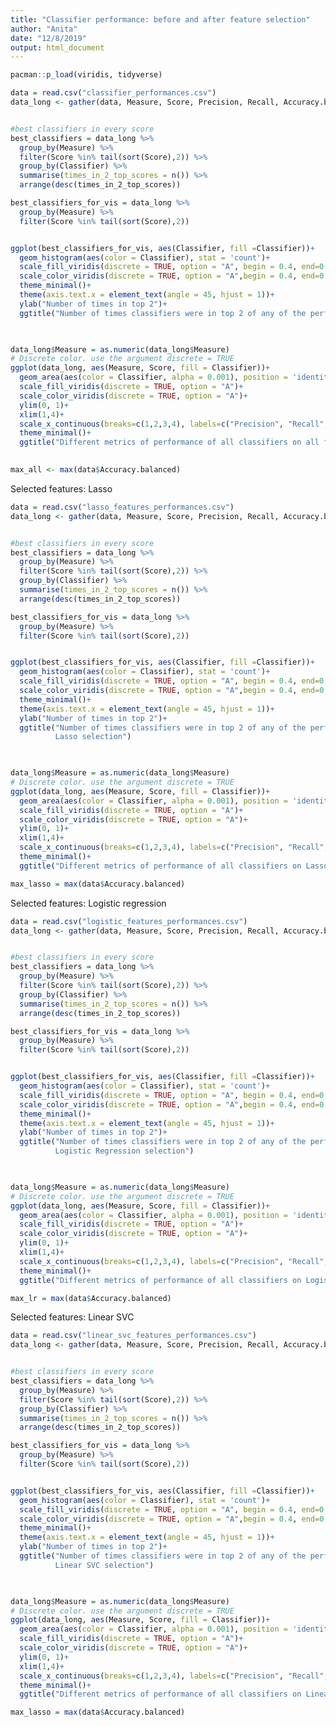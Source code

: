 ```yaml
---
title: "Classifier performance: before and after feature selection"
author: "Anita"
date: "12/8/2019"
output: html_document
---
```


```r
pacman::p_load(viridis, tidyverse)

data = read.csv("classifier_performances.csv")
data_long <- gather(data, Measure, Score, Precision, Recall, Accuracy.balanced, F1.weighted, factor_key=TRUE)


#best classifiers in every score
best_classifiers = data_long %>% 
  group_by(Measure) %>% 
  filter(Score %in% tail(sort(Score),2)) %>% 
  group_by(Classifier) %>% 
  summarise(times_in_2_top_scores = n()) %>% 
  arrange(desc(times_in_2_top_scores))

best_classifiers_for_vis = data_long %>% 
  group_by(Measure) %>% 
  filter(Score %in% tail(sort(Score),2))


ggplot(best_classifiers_for_vis, aes(Classifier, fill =Classifier))+
  geom_histogram(aes(color = Classifier), stat = 'count')+
  scale_fill_viridis(discrete = TRUE, option = "A", begin = 0.4, end=0.75)+
  scale_color_viridis(discrete = TRUE, option = "A",begin = 0.4, end=0.75)+
  theme_minimal()+
  theme(axis.text.x = element_text(angle = 45, hjust = 1))+
  ylab("Number of times in top 2")+
  ggtitle("Number of times classifiers were in top 2 of any of the performance scores")
  


data_long$Measure = as.numeric(data_long$Measure)
# Discrete color. use the argument discrete = TRUE
ggplot(data_long, aes(Measure, Score, fill = Classifier))+
  geom_area(aes(color = Classifier, alpha = 0.001), position = 'identity')+
  scale_fill_viridis(discrete = TRUE, option = "A")+
  scale_color_viridis(discrete = TRUE, option = "A")+
  ylim(0, 1)+
  xlim(1,4)+
  scale_x_continuous(breaks=c(1,2,3,4), labels=c("Precision", "Recall", "Accuracy (b)", "F1 weighted"))+
  theme_minimal()+
  ggtitle("Different metrics of performance of all classifiers on all features")
  

max_all <- max(data$Accuracy.balanced)
```


Selected features: Lasso
```r
data = read.csv("lasso_features_performances.csv")
data_long <- gather(data, Measure, Score, Precision, Recall, Accuracy.balanced, F1.weighted, factor_key=TRUE)


#best classifiers in every score
best_classifiers = data_long %>% 
  group_by(Measure) %>% 
  filter(Score %in% tail(sort(Score),2)) %>% 
  group_by(Classifier) %>% 
  summarise(times_in_2_top_scores = n()) %>% 
  arrange(desc(times_in_2_top_scores))

best_classifiers_for_vis = data_long %>% 
  group_by(Measure) %>% 
  filter(Score %in% tail(sort(Score),2))


ggplot(best_classifiers_for_vis, aes(Classifier, fill =Classifier))+
  geom_histogram(aes(color = Classifier), stat = 'count')+
  scale_fill_viridis(discrete = TRUE, option = "A", begin = 0.4, end=0.75)+
  scale_color_viridis(discrete = TRUE, option = "A",begin = 0.4, end=0.75)+
  theme_minimal()+
  theme(axis.text.x = element_text(angle = 45, hjust = 1))+
  ylab("Number of times in top 2")+
  ggtitle("Number of times classifiers were in top 2 of any of the performance scores
          Lasso selection")
  


data_long$Measure = as.numeric(data_long$Measure)
# Discrete color. use the argument discrete = TRUE
ggplot(data_long, aes(Measure, Score, fill = Classifier))+
  geom_area(aes(color = Classifier, alpha = 0.001), position = 'identity')+
  scale_fill_viridis(discrete = TRUE, option = "A")+
  scale_color_viridis(discrete = TRUE, option = "A")+
  ylim(0, 1)+
  xlim(1,4)+
  scale_x_continuous(breaks=c(1,2,3,4), labels=c("Precision", "Recall", "Accuracy (b)", "F1 weighted"))+
  theme_minimal()+
  ggtitle("Different metrics of performance of all classifiers on Lasso selected features")

max_lasso = max(data$Accuracy.balanced)
```

Selected features: Logistic regression
```r
data = read.csv("logistic_features_performances.csv")
data_long <- gather(data, Measure, Score, Precision, Recall, Accuracy.balanced, F1.weighted, factor_key=TRUE)


#best classifiers in every score
best_classifiers = data_long %>% 
  group_by(Measure) %>% 
  filter(Score %in% tail(sort(Score),2)) %>% 
  group_by(Classifier) %>% 
  summarise(times_in_2_top_scores = n()) %>% 
  arrange(desc(times_in_2_top_scores))

best_classifiers_for_vis = data_long %>% 
  group_by(Measure) %>% 
  filter(Score %in% tail(sort(Score),2))


ggplot(best_classifiers_for_vis, aes(Classifier, fill =Classifier))+
  geom_histogram(aes(color = Classifier), stat = 'count')+
  scale_fill_viridis(discrete = TRUE, option = "A", begin = 0.4, end=0.75)+
  scale_color_viridis(discrete = TRUE, option = "A",begin = 0.4, end=0.75)+
  theme_minimal()+
  theme(axis.text.x = element_text(angle = 45, hjust = 1))+
  ylab("Number of times in top 2")+
  ggtitle("Number of times classifiers were in top 2 of any of the performance scores
          Logistic Regression selection")
  


data_long$Measure = as.numeric(data_long$Measure)
# Discrete color. use the argument discrete = TRUE
ggplot(data_long, aes(Measure, Score, fill = Classifier))+
  geom_area(aes(color = Classifier, alpha = 0.001), position = 'identity')+
  scale_fill_viridis(discrete = TRUE, option = "A")+
  scale_color_viridis(discrete = TRUE, option = "A")+
  ylim(0, 1)+
  xlim(1,4)+
  scale_x_continuous(breaks=c(1,2,3,4), labels=c("Precision", "Recall", "Accuracy (b)", "F1 weighted"))+
  theme_minimal()+
  ggtitle("Different metrics of performance of all classifiers on Logistic Regression features")

max_lr = max(data$Accuracy.balanced)
```


Selected features: Linear SVC
```r
data = read.csv("linear_svc_features_performances.csv")
data_long <- gather(data, Measure, Score, Precision, Recall, Accuracy.balanced, F1.weighted, factor_key=TRUE)


#best classifiers in every score
best_classifiers = data_long %>% 
  group_by(Measure) %>% 
  filter(Score %in% tail(sort(Score),2)) %>% 
  group_by(Classifier) %>% 
  summarise(times_in_2_top_scores = n()) %>% 
  arrange(desc(times_in_2_top_scores))

best_classifiers_for_vis = data_long %>% 
  group_by(Measure) %>% 
  filter(Score %in% tail(sort(Score),2))


ggplot(best_classifiers_for_vis, aes(Classifier, fill =Classifier))+
  geom_histogram(aes(color = Classifier), stat = 'count')+
  scale_fill_viridis(discrete = TRUE, option = "A", begin = 0.4, end=0.75)+
  scale_color_viridis(discrete = TRUE, option = "A",begin = 0.4, end=0.75)+
  theme_minimal()+
  theme(axis.text.x = element_text(angle = 45, hjust = 1))+
  ylab("Number of times in top 2")+
  ggtitle("Number of times classifiers were in top 2 of any of the performance scores
          Linear SVC selection")
  


data_long$Measure = as.numeric(data_long$Measure)
# Discrete color. use the argument discrete = TRUE
ggplot(data_long, aes(Measure, Score, fill = Classifier))+
  geom_area(aes(color = Classifier, alpha = 0.001), position = 'identity')+
  scale_fill_viridis(discrete = TRUE, option = "A")+
  scale_color_viridis(discrete = TRUE, option = "A")+
  ylim(0, 1)+
  xlim(1,4)+
  scale_x_continuous(breaks=c(1,2,3,4), labels=c("Precision", "Recall", "Accuracy (b)", "F1 weighted"))+
  theme_minimal()+
  ggtitle("Different metrics of performance of all classifiers on Linear SVC selected features")

max_lasso = max(data$Accuracy.balanced)
```
